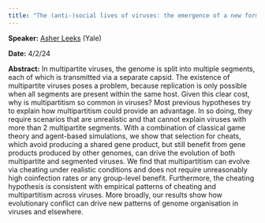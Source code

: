 ```yaml
---
title: "The (anti-)social lives of viruses: the emergence of a new form of viral genome organisation through evolutionary conflict"
---
```

**Speaker:** [Asher Leeks](https://asherleeks.com/) (Yale)

**Date:** 4/2/24

**Abstract:** In multipartite viruses, the genome is split into multiple segments, each of which is transmitted via a separate capsid. The existence of multipartite viruses poses a problem, because replication is only possible when all segments are present within the same host. Given this clear cost, why is multipartitism so common in viruses? Most previous hypotheses try to explain how multipartitism could provide an advantage. In so doing, they require scenarios that are unrealistic and that cannot explain viruses with more than 2 multipartite segments. With a combination of classical game theory and agent-based simulations, we show that selection for cheats, which avoid producing a shared gene product, but still benefit from gene products produced by other genomes, can drive the evolution of both multipartite and segmented viruses. We find that multipartitism can evolve via cheating under realistic conditions and does not require unreasonably high coinfection rates or any group-level benefit. Furthermore, the cheating hypothesis is consistent with empirical patterns of cheating and multipartitism across viruses. More broadly, our results show how evolutionary conflict can drive new patterns of genome organisation in viruses and elsewhere.